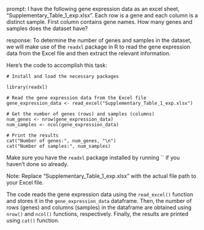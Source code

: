 prompt:
I have the following gene expression data as an excel sheet,  "Supplementary_Table_1_exp.xlsx". Each row is a gene and each column is a distinct sample. First column contains gene names. How many genes and samples does the dataset have?

response:
To determine the number of genes and samples in the dataset, we will make use of the `readxl` package in R to read the gene expression data from the Excel file and then extract the relevant information.

Here's the code to accomplish this task:

```
# Install and load the necessary packages

library(readxl)

# Read the gene expression data from the Excel file
gene_expression_data <- read_excel("Supplementary_Table_1_exp.xlsx")

# Get the number of genes (rows) and samples (columns)
num_genes <- nrow(gene_expression_data)
num_samples <- ncol(gene_expression_data)

# Print the results
cat("Number of genes:", num_genes, "\n")
cat("Number of samples:", num_samples)
```

Make sure you have the `readxl` package installed by running `` if you haven't done so already.

Note: Replace "Supplementary_Table_1_exp.xlsx" with the actual file path to your Excel file.

The code reads the gene expression data using the `read_excel()` function and stores it in the `gene_expression_data` dataframe. Then, the number of rows (genes) and columns (samples) in the dataframe are obtained using `nrow()` and `ncol()` functions, respectively. Finally, the results are printed using `cat()` function.
